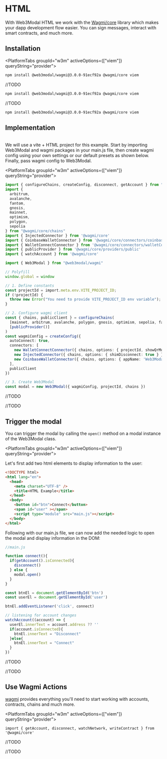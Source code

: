 
# HTML

With Web3Modal HTML we work with the [Wagmi/core](https://wagmi.sh/core/getting-started) library which makes your dapp development flow easier. You can sign messages, interact with smart contracts, and much more.


<CloudBanner />

## Installation

<PlatformTabs groupId="w3m" activeOptions={["viem"]} queryString="provider">

<PlatformTabItem value="viem">

```bash npm2yarn
npm install @web3modal/wagmi@3.0.0-91ecf92a @wagmi/core viem
```

</PlatformTabItem>

<PlatformTabItem value="ethers">

//TODO

```bash npm2yarn
npm install @web3modal/wagmi@3.0.0-91ecf92a @wagmi/core viem
```

</PlatformTabItem>

<PlatformTabItem value="web3js">

//TODO

```bash npm2yarn
npm install @web3modal/wagmi@3.0.0-91ecf92a @wagmi/core viem
```

</PlatformTabItem>

</PlatformTabs>

## Implementation

<br/> We will use a vite + HTML project for this example. Start by importing Web3Modal and wagmi packages in your main.js file, then create wagmi config using your own settings or our default presets as shown below. Finally, pass wagmi config to Web3Modal.

<PlatformTabs groupId="w3m" activeOptions={["viem"]} queryString="provider">

<PlatformTabItem value="viem">

```ts
import { configureChains, createConfig, disconnect, getAccount } from "@wagmi/core"
import { 
  arbitrum,
  avalanche,
  fantom,
  gnosis,
  mainnet,
  optimism,
  polygon,
  sepolia
} from "@wagmi/core/chains"
import { InjectedConnector } from '@wagmi/core'
import { CoinbaseWalletConnector } from '@wagmi/core/connectors/coinbaseWallet'
import { WalletConnectConnector } from '@wagmi/core/connectors/walletConnect'
import { publicProvider } from '@wagmi/core/providers/public'
import { watchAccount } from '@wagmi/core'

import { Web3Modal } from "@web3modal/wagmi"

// Polyfill
window.global = window

// 1. Define constants
const projectId = import.meta.env.VITE_PROJECT_ID;
if (!projectId) {
  throw new Error("You need to provide VITE_PROJECT_ID env variable");
}

// 2. Configure wagmi client
const { chains, publicClient } = configureChains(
  [mainnet, arbitrum, avalanche, polygon, gnosis, optimism, sepolia, fantom],
  [publicProvider()]
)
const wagmiConfig = createConfig({
  autoConnect: true,
  connectors: [
    new WalletConnectConnector({ chains, options: { projectId, showQrModal: false } }),
    new InjectedConnector({ chains, options: { shimDisconnect: true } }),
    new CoinbaseWalletConnector({ chains, options: { appName: 'Web3Modal' } })
  ],
  publicClient
})

// 3. Create Web3Modal
const modal = new Web3Modal({ wagmiConfig, projectId, chains })
```

</PlatformTabItem>

<PlatformTabItem value="ethers">

//TODO

</PlatformTabItem>

<PlatformTabItem value="web3js">

//TODO

</PlatformTabItem>

</PlatformTabs>

## Trigger the modal

You can trigger the modal by calling the `open()` method on a modal instance of the Web3Modal class.

<PlatformTabs groupId="w3m" activeOptions={["viem"]} queryString="provider">

<PlatformTabItem value="viem">

Let's first add two html elements to display information to the user:

```html
<!DOCTYPE html>
<html lang="en">
  <head>
    <meta charset="UTF-8" />
    <title>HTML Example</title>
  </head>
  <body>
    <button id="btn">Connect</button>
    <span id="user" ></span>
    <script type="module" src="main.js"></script>
  </body>
</html>
```

Following with our main.js file, we can now add the needed logic to open the modal and display information in the DOM:
```ts
//main.js

function connect(){
  if(getAccount().isConnected){
    disconnect()
  } else {
    modal.open()
  }
}

const btnEl = document.getElementById('btn')
const userEl = document.getElementById('user')

btnEl.addEventListener('click', connect)

// listening for account changes
watchAccount((account) => {
  userEl.innerText = account.address ?? ''
  if(account.isConnected){
    btnEl.innerText = "Disconnect"
  }else{
    btnEl.innerText = "Connect"
  }
})
```

</PlatformTabItem>

<PlatformTabItem value="ethers">

//TODO

</PlatformTabItem>

<PlatformTabItem value="web3js">

//TODO

</PlatformTabItem>

</PlatformTabs>

## Use Wagmi Actions

[wagmi](https://wagmi.sh/core/getting-started) provides everything you'll need to start working with accounts, contracts, chains and much more.

<PlatformTabs groupId="w3m" activeOptions={["viem"]} queryString="provider">

<PlatformTabItem value="viem">

```tsx
import { getAccount, disconnect, watchNetwork, writeContract } from '@wagmi/core'
```

</PlatformTabItem>

<PlatformTabItem value="ethers">

//TODO

</PlatformTabItem>

<PlatformTabItem value="web3js">

//TODO

</PlatformTabItem>

</PlatformTabs>
